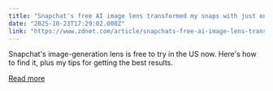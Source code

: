 ```yaml
---
title: "Snapchat's free AI image lens transformed my snaps with just one prompt - here's how"
date: "2025-10-23T17:29:02.000Z"
link: "https://www.zdnet.com/article/snapchats-free-ai-image-lens-transformed-my-snaps-with-just-one-prompt-heres-how/"
---
```


Snapchat's image-generation lens is free to try in the US now. Here's how to find it, plus my tips for getting the best results.

[Read more](https://www.zdnet.com/article/snapchats-free-ai-image-lens-transformed-my-snaps-with-just-one-prompt-heres-how/)
